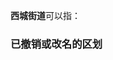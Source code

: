 '''西城街道'''可以指：
{{PRC admin/disambig|14/08/02/003/000|15/04/02/010/000|21/01/81/003/000|21/06/03/010/000|21/08/81/002/000|32/04/13/001/000|33/07/84/002/000|33/10/03/003/000|34/12/82/002/000|35/08/02/003/000|37/17/02/002/000|42/10/03/001/000|42/13/03/001/000|50/01/19/003/000|51/13/02/003/000|51/15/02/004/000|51/17/02/002/000|51/18/02/002/000|51/19/02/002/000|51/34/01/002/000|53/03/02/005/000|61/04/81/002/000}}
===已撤销或改名的区划===
{{PRC admin/disambig|32/06/21/003/000|43/06/11/001/000|13/10/82/004/000}}
{{disambig|cat=四字乡级行政区划消歧义}}